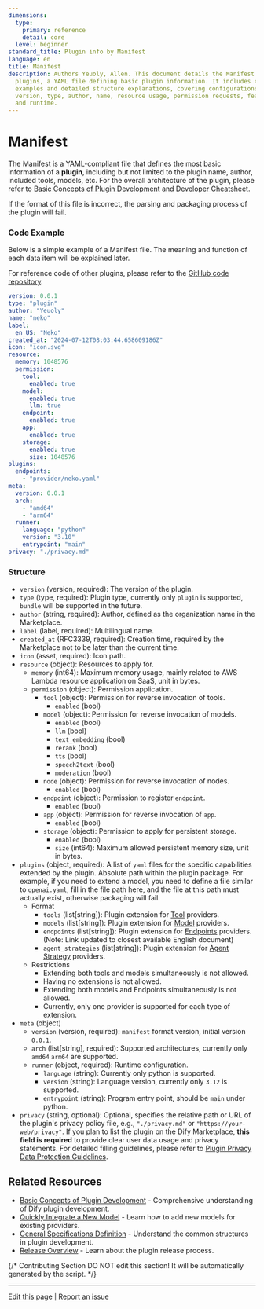 ```yaml
---
dimensions:
  type:
    primary: reference
    detail: core
  level: beginner
standard_title: Plugin info by Manifest
language: en
title: Manifest
description: Authors Yeuoly, Allen. This document details the Manifest file in Dify
  plugins, a YAML file defining basic plugin information. It includes complete code
  examples and detailed structure explanations, covering configurations like plugin
  version, type, author, name, resource usage, permission requests, feature definitions,
  and runtime.
---
```


# Manifest

The Manifest is a YAML-compliant file that defines the most basic information of a **plugin**, including but not limited to the plugin name, author, included tools, models, etc. For the overall architecture of the plugin, please refer to [Basic Concepts of Plugin Development](/plugin-dev-en/0111-getting-started-dify-plugin) and [Developer Cheatsheet](/plugin-dev-en/0131-cheatsheet).

If the format of this file is incorrect, the parsing and packaging process of the plugin will fail.

### Code Example

Below is a simple example of a Manifest file. The meaning and function of each data item will be explained later.

For reference code of other plugins, please refer to the [GitHub code repository](https://github.com/langgenius/dify-official-plugins/blob/main/tools/google/manifest.yaml).

```yaml
version: 0.0.1
type: "plugin"
author: "Yeuoly"
name: "neko"
label:
  en_US: "Neko"
created_at: "2024-07-12T08:03:44.658609186Z"
icon: "icon.svg"
resource:
  memory: 1048576
  permission:
    tool:
      enabled: true
    model:
      enabled: true
      llm: true
    endpoint:
      enabled: true
    app:
      enabled: true
    storage:
      enabled: true
      size: 1048576
plugins:
  endpoints:
    - "provider/neko.yaml"
meta:
  version: 0.0.1
  arch:
    - "amd64"
    - "arm64"
  runner:
    language: "python"
    version: "3.10"
    entrypoint: "main"
privacy: "./privacy.md"
```

### Structure

*   `version` (version, required): The version of the plugin.
*   `type` (type, required): Plugin type, currently only `plugin` is supported, `bundle` will be supported in the future.
*   `author` (string, required): Author, defined as the organization name in the Marketplace.
*   `label` (label, required): Multilingual name.
*   `created_at` (RFC3339, required): Creation time, required by the Marketplace not to be later than the current time.
*   `icon` (asset, required): Icon path.
*   `resource` (object): Resources to apply for.
    *   `memory` (int64): Maximum memory usage, mainly related to AWS Lambda resource application on SaaS, unit in bytes.
    *   `permission` (object): Permission application.
        *   `tool` (object): Permission for reverse invocation of tools.
            *   `enabled` (bool)
        *   `model` (object): Permission for reverse invocation of models.
            *   `enabled` (bool)
            *   `llm` (bool)
            *   `text_embedding` (bool)
            *   `rerank` (bool)
            *   `tts` (bool)
            *   `speech2text` (bool)
            *   `moderation` (bool)
        *   `node` (object): Permission for reverse invocation of nodes.
            *   `enabled` (bool)
        *   `endpoint` (object): Permission to register `endpoint`.
            *   `enabled` (bool)
        *   `app` (object): Permission for reverse invocation of `app`.
            *   `enabled` (bool)
        *   `storage` (object): Permission to apply for persistent storage.
            *   `enabled` (bool)
            *   `size` (int64): Maximum allowed persistent memory size, unit in bytes.
*   `plugins` (object, required): A list of `yaml` files for the specific capabilities extended by the plugin. Absolute path within the plugin package. For example, if you need to extend a model, you need to define a file similar to `openai.yaml`, fill in the file path here, and the file at this path must actually exist, otherwise packaging will fail.
    *   Format
        *   `tools` (list[string]): Plugin extension for [Tool](/plugin-dev-en/0222-tool-plugin) providers.
        *   `models` (list[string]): Plugin extension for [Model](/plugin-dev-en/0411-model-plugin-introduction) providers.
        *   `endpoints` (list[string]): Plugin extension for [Endpoints](/plugin-dev-en/0432-develop-a-slack-bot-plugin) providers. (Note: Link updated to closest available English document)
        *   `agent_strategies` (list[string]): Plugin extension for [Agent Strategy](/plugin-dev-en/9433-agent-strategy-plugin) providers.
    *   Restrictions
        *   Extending both tools and models simultaneously is not allowed.
        *   Having no extensions is not allowed.
        *   Extending both models and Endpoints simultaneously is not allowed.
        *   Currently, only one provider is supported for each type of extension.
*   `meta` (object)
    *   `version` (version, required): `manifest` format version, initial version `0.0.1`.
    *   `arch` (list[string], required): Supported architectures, currently only `amd64` `arm64` are supported.
    *   `runner` (object, required): Runtime configuration.
        *   `language` (string): Currently only python is supported.
        *   `version` (string): Language version, currently only `3.12` is supported.
        *   `entrypoint` (string): Program entry point, should be `main` under python.
*   `privacy` (string, optional): Optional, specifies the relative path or URL of the plugin's privacy policy file, e.g., `"./privacy.md"` or `"https://your-web/privacy"`. If you plan to list the plugin on the Dify Marketplace, **this field is required** to provide clear user data usage and privacy statements. For detailed filling guidelines, please refer to [Plugin Privacy Data Protection Guidelines](/plugin-dev-en/0312-privacy-protection-guidelines).

## Related Resources

*   [Basic Concepts of Plugin Development](/plugin-dev-en/0111-getting-started-dify-plugin) - Comprehensive understanding of Dify plugin development.
*   [Quickly Integrate a New Model](/plugin-dev-en/0211-getting-started-new-model) - Learn how to add new models for existing providers.
*   [General Specifications Definition](/plugin-dev-en/0411-general-specifications) - Understand the common structures in plugin development.
*   [Release Overview](/plugin-dev-en/0321-release-overview) - Learn about the plugin release process.

{/*
Contributing Section
DO NOT edit this section!
It will be automatically generated by the script.
*/}

---

[Edit this page](https://github.com/langgenius/dify-docs/edit/main/plugin-dev-en/0411-plugin-info-by-manifest.mdx) | [Report an issue](https://github.com/langgenius/dify-docs/issues/new?title=Documentation%20Issue%3A%20plugin-info-by-manif&body=%23%23%20Issue%20Description%0A%3C%21--%20Please%20briefly%20describe%20the%20issue%20you%20found%20--%3E%0A%0A%23%23%20Page%20Link%0Ahttps%3A%2F%2Fgithub.com%2Flanggenius%2Fdify-docs%2Fblob%2Fmain%2Fplugin-dev-en%2F0411-plugin-info-by-manifest.mdx%0A%0A%23%23%20Suggested%20Changes%0A%3C%21--%20If%20you%20have%20specific%20suggestions%20for%20changes%2C%20please%20describe%20them%20here%20--%3E%0A%0A%3C%21--%20Thank%20you%20for%20helping%20improve%20our%20documentation%21%20--%3E)

